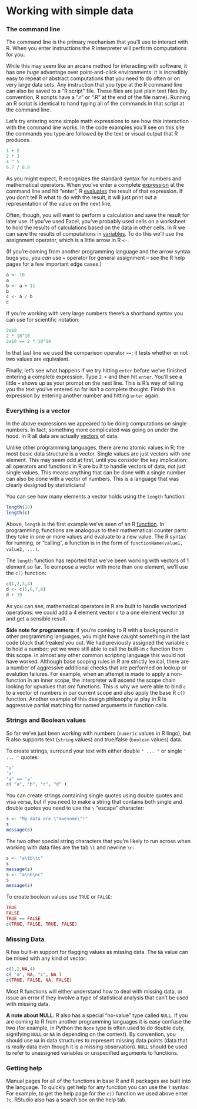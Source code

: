 # Working with simple data

### The command line

The command line is the primary mechanism that you'll use to interact with R.  When you enter instructions the R interpreter will perform computations for you. 

While this may seem like an arcane method for interacting with software, it has one *huge* advantage over point-and-click environments:  it is incredibly easy to repeat or abstract computations that you need to do often or on very large data sets.  Any instruction that you type at the R command line can also be saved to a "R script" file.  These files are just plain text files (by convention, R scripts have a ".r" or ".R" at the end of the file name).  Running an R script is identical to hand typing all of the commands in that script at the command line.

Let's try entering some simple math expressions to see how this interaction with the command line works.  In the code examples you'll see on this site the commands you type are followed by the text or visual output that R produces.

```r
1 + 2
2 * 3
4 ^ 5
6.7 / 8.9
````

As you might expect, R recognizes the standard syntax for numbers and mathematical operators.  When you've enter a complete [expression][] at the command line and hit "enter", R [evaluates](http://en.wikipedia.org/wiki/Evaluation_strategy) the result of that expression.  If you don't tell R what to do with the result, it will just print out a representation of the value on the next line.

Often, though, you will want to perform a calculation and save the result for later use.  If you've used Excel, you've probably used cells on a worksheet to hold the results of calculations based on the data in other cells.  In R we can save the results of computations in [variables][].  To do this we'll use the assignment operator, which is a little arrow in R `<-`.

(If you're coming from another programming language and the arrow syntax bugs you, you *can* use `=` operator for general assignment -- see the R help pages for a few important edge cases.)

```r
a <- 10
a
b <- a + 11
b
c <- a / b
c
````

If you're working with very large numbers there's a shorthand syntax you can use for scientific notation:

```r
2e10
2 * 10^10
2e10 == 2 * 10^10
````

In that last line we used the comparison operator `==`; it tests whether or not two values are equivalent.

Finally, let's see what happens if we try hitting `enter` before we've finished entering a complete expression.  Type `2 +` and then hit `enter`.  You'll see a little `+` shows up as your prompt on the next line.  This is R's way of telling you the text you've entered so far isn't a complete thought.  Finish this expression by entering another number and hitting `enter` again.

### Everything is a vector

In the above expressions we appeared to be doing computations on single numbers.  In fact, something more complicated was going on under the hood.  In R all data are actually [vectors](http://en.wikipedia.org/wiki/Array_data_structure) of data.  

Unlike other programming languages, there are no atomic values in R; the most basic data structure is a vector.  Single values are just vectors with one element.  This may seem odd at first, until you consider the key implication:  all operators and functions in R are built to handle vectors of data, not just single values.  This means anything that can be done with a single number can also be done with a vector of numbers.  This is a language that was clearly designed by statisticians! 

You can see how many elements a vector holds using the `length` function:

```r
length(10)
length(c)
````

Above, `length` is the first example we've seen of an R [function][].  In programming, functions are analogous to their mathematical counter parts: they take in one or more values and evaluate to a new value.  The R syntax for running, or "calling", a function is in the form of `functionName(value1, value2, ...)`.

The `length` function has reported that we've been working with vectors of 1 element so far.  To **c**ompose a vector with more than one element, we'll use the `c()` function:

```r
c(1,2,3,4)
d <- c(5,6,7,8)
d + 10
````

As you can see, mathematical operators in R are built to handle vectorized operations:  we could add a 4 element vector `d` to a one element vector `10` and get a sensible result.

**Side note for programmers**:  if you're coming to R with a background in other programming languages, you might have caught something in the last code block that freaked you out.  We had previously assigned the variable `c` to hold a number; yet we were still able to call the built-in `c` function from this scope.  In almost any other common scripting language this would not have worked.  Although base scoping rules in R are strictly lexical, there are a number of aggressive additional checks that are performed on lookup or evalution failures.  For example, when an attempt is made to apply a non-function in an inner scope, the interpreter will ascend the scope chain looking for upvalues that *are* functions.  This is why we were able to bind `c` to a vector of numbers in our current scope and also apply the base R `c()` function.  Another example of this design philosophy at play in R is aggressive partial matching for named arguments in function calls.


### Strings and Boolean values

So far we've just been working with numbers (`numeric` values in R lingo), but R also supports text (`string` values) and true/false (`boolean` values) data.

To create strings, surround your text with either double `" ... "` or single `' ... '` quotes:

```r
"a"
'a'
"a" == 'a'
c( "a", "b", "c", "d" )
````

You can create strings containing single quotes using double quotes and visa versa, but if you need to make a string that contains both single and double quotes you need to use the `\` "escape" character:

```r
s <- "My data are \"awesome\"!"
s
message(s)
````

The two other special string characters that you're likely to run across when working with data files are the tab `\t` and newline `\n`:

```r
s <- "a\tb\tc"
s
message(s)
s <- "a\nb\nc"
s
message(s)
````

To create boolean values use `TRUE` or `FALSE`:

```r
TRUE
FALSE
TRUE == FALSE
c(TRUE, FALSE, TRUE, FALSE)
````


### Missing Data

R has built-in support for flagging values as missing data.  The `NA` value can be mixed with any kind of vector:

```r
c(1,2,NA,4)
c( "a", NA, "c", NA )
c(TRUE, FALSE, NA, FALSE)
````

Most R functions will either understand how to deal with missing data, or issue an error if they involve a type of statistical analysis that can't be used with missing data.

**A note about NULL**:  R also has a special "no-value" type called `NULL`.  If you are coming to R from another programming languages it is easy confuse the two (for example, in Python the `None` type is often used to do double duty, signifying `NULL` or `NA` in depending on the context).  By convention, you should use `NA` in data structures to represent missing data points (data that is *really* data even though it is a missing observation).  `NULL` should be used to refer to unassigned variables or unspecified arguments to functions.


### Getting help

Manual pages for all of the functions in base R and R packages are built into the language.  To quickly get help for any function you can use the `?` syntax.  For example, to get the help page for the `c()` function we used above enter `?c`.  RStudio also has a search box on the help tab.

[function]: http://en.wikipedia.org/wiki/Function_(programming)
[variables]: http://en.wikipedia.org/wiki/Variable_(computer_science)
[expression]: http://en.wikipedia.org/wiki/Expression_(computer_science)

